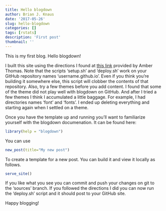 ```yaml
---
title: Hello blogdown
author: Brian J. Knaus
date: '2017-05-26'
slug: hello-blogdown
categories: []
tags: [rstats]
description: 'First post'
thumbnail: ''
---
```


This is my first blog. Hello blogdown!


I built this site using the directions I found at [this link](https://proquestionasker.github.io/blog/Making_Site/) provided by Amber Thomas.
Note that the scripts 'setup.sh' and 'deploy.sh' work on your GitHub repository names 'username.github.io'.
Even if you think you're building it somewhere else, this script will clobber the contents of that repository.
Also, try a few themes before you add content.
I found that some of the theme did not play well with blogdown on GitHub.
And after I tried a few themes I think I accumulated a little baggage.
For example, I had directories names 'font' and 'fonts'.
I ended up deleting everything and starting again when I settled on a theme.


Once you have the template up and running you'll want to familiarize yourself with the blogdown documenation.
It can be found here:


```r
library(help = "blogdown")
```


You can use

```r
new_post(title="My new post")
```


To create a template for a new post.
You can build it and view it locally as follows.


```r
serve_site()
```


If you like what you see you can commit and push your changes on git to the 'sources' branch.
If you followed the directions I did you can now run the 'deploy.sh' script and it should post to your GitHub site.

Happy blogging!
